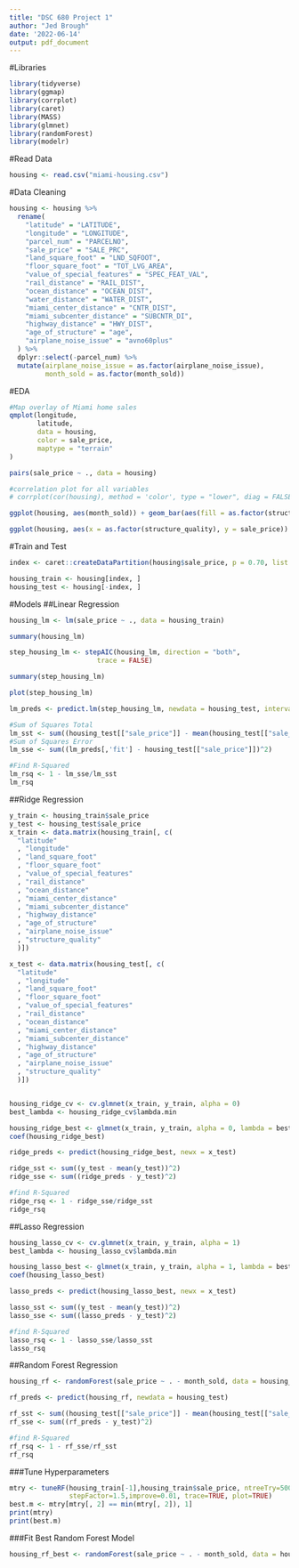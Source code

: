 ```yaml
---
title: "DSC 680 Project 1"
author: "Jed Brough"
date: '2022-06-14'
output: pdf_document
---
```


#Libraries
```r
library(tidyverse)
library(ggmap)
library(corrplot)
library(caret)
library(MASS)
library(glmnet)
library(randomForest)
library(modelr)
```


#Read Data
```r
housing <- read.csv("miami-housing.csv")
```


#Data Cleaning
```r
housing <- housing %>% 
  rename(
    "latitude" = "LATITUDE",
    "longitude" = "LONGITUDE",
    "parcel_num" = "PARCELNO",
    "sale_price" = "SALE_PRC",
    "land_square_foot" = "LND_SQFOOT",
    "floor_square_foot" = "TOT_LVG_AREA",
    "value_of_special_features" = "SPEC_FEAT_VAL",
    "rail_distance" = "RAIL_DIST",
    "ocean_distance" = "OCEAN_DIST",
    "water_distance" = "WATER_DIST",
    "miami_center_distance" = "CNTR_DIST",
    "miami_subcenter_distance" = "SUBCNTR_DI",
    "highway_distance" = "HWY_DIST",
    "age_of_structure" = "age",
    "airplane_noise_issue" = "avno60plus"
  ) %>% 
  dplyr::select(-parcel_num) %>%
  mutate(airplane_noise_issue = as.factor(airplane_noise_issue),
         month_sold = as.factor(month_sold))
```


#EDA
```r
#Map overlay of Miami home sales
qmplot(longitude, 
       latitude, 
       data = housing, 
       color = sale_price,
       maptype = "terrain"
)

pairs(sale_price ~ ., data = housing)

#correlation plot for all variables
# corrplot(cor(housing), method = 'color', type = "lower", diag = FALSE)

ggplot(housing, aes(month_sold)) + geom_bar(aes(fill = as.factor(structure_quality)))

ggplot(housing, aes(x = as.factor(structure_quality), y = sale_price)) + geom_boxplot()
```


#Train and Test
```r
index <- caret::createDataPartition(housing$sale_price, p = 0.70, list = FALSE)

housing_train <- housing[index, ]
housing_test <- housing[-index, ]
```


#Models
##Linear Regression
```r
housing_lm <- lm(sale_price ~ ., data = housing_train)

summary(housing_lm)

step_housing_lm <- stepAIC(housing_lm, direction = "both", 
                      trace = FALSE)

summary(step_housing_lm)

plot(step_housing_lm)

lm_preds <- predict.lm(step_housing_lm, newdata = housing_test, interval = "prediction")

#Sum of Squares Total
lm_sst <- sum((housing_test[["sale_price"]] - mean(housing_test[["sale_price"]]))^2)
#Sum of Squares Error
lm_sse <- sum((lm_preds[,'fit'] - housing_test[["sale_price"]])^2)

#Find R-Squared
lm_rsq <- 1 - lm_sse/lm_sst
lm_rsq
```


##Ridge Regression
```r
y_train <- housing_train$sale_price
y_test <- housing_test$sale_price
x_train <- data.matrix(housing_train[, c(
  "latitude"
  , "longitude"
  , "land_square_foot"
  , "floor_square_foot"
  , "value_of_special_features"
  , "rail_distance"
  , "ocean_distance"
  , "miami_center_distance"
  , "miami_subcenter_distance"
  , "highway_distance"
  , "age_of_structure"
  , "airplane_noise_issue"
  , "structure_quality"
  )])

x_test <- data.matrix(housing_test[, c(
  "latitude"
  , "longitude"
  , "land_square_foot"
  , "floor_square_foot"
  , "value_of_special_features"
  , "rail_distance"
  , "ocean_distance"
  , "miami_center_distance"
  , "miami_subcenter_distance"
  , "highway_distance"
  , "age_of_structure"
  , "airplane_noise_issue"
  , "structure_quality"
  )])


housing_ridge_cv <- cv.glmnet(x_train, y_train, alpha = 0)
best_lambda <- housing_ridge_cv$lambda.min

housing_ridge_best <- glmnet(x_train, y_train, alpha = 0, lambda = best_lambda)
coef(housing_ridge_best)

ridge_preds <- predict(housing_ridge_best, newx = x_test)

ridge_sst <- sum((y_test - mean(y_test))^2)
ridge_sse <- sum((ridge_preds - y_test)^2)

#find R-Squared
ridge_rsq <- 1 - ridge_sse/ridge_sst
ridge_rsq
```


##Lasso Regression
```r
housing_lasso_cv <- cv.glmnet(x_train, y_train, alpha = 1)
best_lambda <- housing_lasso_cv$lambda.min

housing_lasso_best <- glmnet(x_train, y_train, alpha = 1, lambda = best_lambda)
coef(housing_lasso_best)

lasso_preds <- predict(housing_lasso_best, newx = x_test)

lasso_sst <- sum((y_test - mean(y_test))^2)
lasso_sse <- sum((lasso_preds - y_test)^2)

#find R-Squared
lasso_rsq <- 1 - lasso_sse/lasso_sst
lasso_rsq
```


##Random Forest Regression
```r
housing_rf <- randomForest(sale_price ~ . - month_sold, data = housing_train)

rf_preds <- predict(housing_rf, newdata = housing_test)

rf_sst <- sum((housing_test[["sale_price"]] - mean(housing_test[["sale_price"]]))^2)
rf_sse <- sum((rf_preds - y_test)^2)

#find R-Squared
rf_rsq <- 1 - rf_sse/rf_sst
rf_rsq
```


###Tune Hyperparameters
```r
mtry <- tuneRF(housing_train[-1],housing_train$sale_price, ntreeTry=500,
               stepFactor=1.5,improve=0.01, trace=TRUE, plot=TRUE)
best.m <- mtry[mtry[, 2] == min(mtry[, 2]), 1]
print(mtry)
print(best.m)
```


###Fit Best Random Forest Model
```r
housing_rf_best <- randomForest(sale_price ~ . - month_sold, data = housing_train, mtry = 15)
```


